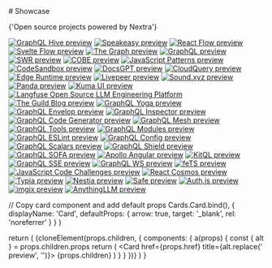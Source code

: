 
<div className="mb-16 mt-10 text-center">
  # Showcase

  <p className="mt-4 text-lg text-gray-500 dark:text-gray-400">
    {'Open source projects powered by Nextra'}
  </p>
</div>

[![GraphQL Hive preview](./_logos/graphql-hive.png)](https://the-guild.dev/graphql/hive)
[![Speakeasy preview](./_logos/speakeasy.png)](https://speakeasyapi.dev/docs)
[![React Flow preview](./_logos/react-flow.jpg)](https://reactflow.dev)
[![Svelte Flow preview](./_logos/svelte-flow.jpg)](https://svelteflow.dev)
[![The Graph preview](./_logos/thegraph.jpeg)](https://thegraph.com/docs/en)
[![GraphQL preview](./_logos/graphql.png)](https://graphql.org)
[![SWR preview](./_logos/swr.png)](https://swr.vercel.app)
[![COBE preview](./_logos/cobe.png)](https://cobe.vercel.app)
[![JavaScript Patterns preview](./_logos/javascript-patterns.jpg)](https://javascriptpatterns.vercel.app)
[![CodeSandbox preview](./_logos/codesandbox.jpg)](https://codesandbox.io/docs/learn/introduction/overview)
[![DocsGPT preview](./_logos/docsgpt.png)](https://docs.docsgpt.co.uk)
[![CloudQuery preview](./_logos/cloudquery.svg)](https://cloudquery.io)
[![Edge Runtime preview](./_logos/edge-runtime.jpeg)](https://edge-runtime.vercel.app)
[![Livepeer preview](./_logos/livepeer.png)](https://docs.livepeer.org/guides/overview)
[![Sound.xyz preview](./_logos/sound.xyz.png)](https://docs.sound.xyz)
[![Panda preview](./_logos/panda.png)](https://panda-css.com)
[![Kuma UI preview](./_logos/kuma-ui.png)](https://kuma-ui.com)
[![Langfuse Open Source LLM Engineering Platform](./_logos/langfuse.png)](https://langfuse.com)
[![The Guild Blog preview](./_logos/the-guild.png)](https://the-guild.dev)
[![GraphQL Yoga preview](./_logos/graphql-yoga.png)](https://the-guild.dev/graphql/yoga-server)
[![GraphQL Envelop preview](./_logos/graphql-envelop.png)](https://the-guild.dev/graphql/envelop)
[![GraphQL Inspector preview](./_logos/graphql-inspector.png)](https://the-guild.dev/graphql/inspector)
[![GraphQL Code Generator preview](./_logos/graphql-codegen.png)](https://the-guild.dev/graphql/codegen)
[![GraphQL Mesh preview](./_logos/graphql-mesh.png)](https://the-guild.dev/graphql/mesh)
[![GraphQL Tools preview](./_logos/graphql-tools.png)](https://the-guild.dev/graphql/tools)
[![GraphQL Modules preview](./_logos/graphql-modules.png)](https://the-guild.dev/graphql/modules)
[![GraphQL ESLint preview](./_logos/graphql-eslint.png)](https://the-guild.dev/graphql/eslint)
[![GraphQL Config preview](./_logos/graphql-config.png)](https://the-guild.dev/graphql/config)
[![GraphQL Scalars preview](./_logos/graphql-scalars.png)](https://the-guild.dev/graphql/scalars)
[![GraphQL Shield preview](./_logos/graphql-shield.png)](https://the-guild.dev/graphql/shield)
[![GraphQL SOFA preview](./_logos/graphql-sofa.png)](https://the-guild.dev/graphql/sofa-api)
[![Apollo Angular preview](./_logos/apollo-angular.png)](https://the-guild.dev/graphql/apollo-angular)
[![KitQL preview](./_logos/kitql.png)](https://kitql.dev)
[![GraphQL SSE preview](./_logos/graphql-sse.png)](https://the-guild.dev/graphql/sse)
[![GraphQL WS preview](./_logos/graphql-ws.png)](https://the-guild.dev/graphql/ws)
[![feTS preview](./_logos/fets.png)](https://the-guild.dev/openapi/fets)
[![JavaScript Code Challenges preview](./_logos/jscodechallenges.png)](https://jscodechallenges.vercel.app)
[![React Cosmos preview](./_logos/react-cosmos.png)](https://reactcosmos.org)
[![Typia preview](./_logos/typia.png)](https://typia.io)
[![Nestia preview](./_logos/nestia.png)](https://nestia.io)
[![Safe preview](./_logos/safe-core.png)](https://docs.safe.global)
[![Auth.js preview](./_logos/authjs.png)](https://authjs.dev)
[![imgix preview](./_logos/imgix.png)](https://docs.imgix.com)
[![AnythingLLM preview](./_logos/anythingllm.png)](https://anythingllm.com/)

  // Copy card component and add default props
  Cards.Card.bind(),
  {
    displayName: 'Card',
    defaultProps: {
      arrow: true,
      target: '_blank',
      rel: 'noreferrer'
    }
  }
)

  return (
    <Cards className="[&_img]:object-cover [&_img]:[aspect-ratio:12/6.3]">
      {cloneElement(props.children, {
        components: {
          a(props) {
            const { alt } = props.children.props
            return (
              <Card href={props.href} title={alt.replace(' preview', '')}>
                {props.children}
              </Card>
            )
          }
        }
      })}
    </Cards>
  )
}
